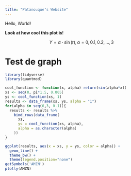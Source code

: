 ```yaml
---
title: "Patanouque's Website"
---
```


Hello, World!


__Look at how cool this plot is!__

$$Y = \alpha \cdot \sin(t), \alpha = 0,0.1,0.2,...,3$$



# Test de graph
```r
library(tidyverse)
library(quantmod)
```

```r
cool_function <- function(x, alpha) return(sin(alpha*x))
xs <- seq(0, pi*1.5, 0.005)
ys <- cool_function(xs, 1)
results <- data_frame(xs, ys, alpha = "1")
for(alpha in seq(0,3, 0.1)){
  results <- results %>% 
    bind_rows(data_frame(
      xs, 
      ys = cool_function(xs, alpha),
      alpha = as.character(alpha)
    ))
}

ggplot(results, aes(x = xs, y = ys, color = alpha)) + 
  geom_line() + 
  theme_bw() + 
  theme(legend.position="none")
getSymbols('AMZN')
plotly(AMZN)
```